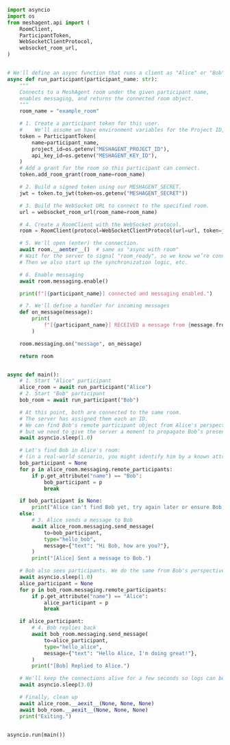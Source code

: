 ```python Python
import asyncio
import os
from meshagent.api import (
    RoomClient,
    ParticipantToken,
    WebSocketClientProtocol,
    websocket_room_url,
)


# We'll define an async function that runs a client as "Alice" or "Bob"
async def run_participant(participant_name: str):
    """
    Connects to a MeshAgent room under the given participant name,
    enables messaging, and returns the connected room object.
    """
    room_name = "example_room"

    # 1. Create a participant token for this user.
    #    We'll assume we have environment variables for the Project ID, Key ID, and Secret.
    token = ParticipantToken(
        name=participant_name,
        project_id=os.getenv("MESHAGENT_PROJECT_ID"),
        api_key_id=os.getenv("MESHAGENT_KEY_ID"),
    )
    # Add a grant for the room so this participant can connect.
    token.add_room_grant(room_name=room_name)

    # 2. Build a signed token using our MESHAGENT_SECRET.
    jwt = token.to_jwt(token=os.getenv("MESHAGENT_SECRET"))

    # 3. Build the WebSocket URL to connect to the specified room.
    url = websocket_room_url(room_name=room_name)

    # 4. Create a RoomClient with the WebSocket protocol.
    room = RoomClient(protocol=WebSocketClientProtocol(url=url, token=jwt))

    # 5. We'll open (enter) the connection.
    await room.__aenter__()  # same as "async with room"
    # Wait for the server to signal "room_ready", so we know we’re connected.
    # Then we also start up the synchronization logic, etc.

    # 6. Enable messaging
    await room.messaging.enable()

    print(f"[{participant_name}] connected and messaging enabled.")

    # 7. We'll define a handler for incoming messages
    def on_message(message):
        print(
            f"[{participant_name}] RECEIVED a message from {message.from_participant_id} with type '{message.type}': {message.message}"
        )

    room.messaging.on("message", on_message)

    return room


async def main():
    # 1. Start "Alice" participant
    alice_room = await run_participant("Alice")
    # 2. Start "Bob" participant
    bob_room = await run_participant("Bob")

    # At this point, both are connected to the same room.
    # The server has assigned them each an ID.
    # We can find Bob's remote participant object from Alice's perspective
    # but we need to give the server a moment to propagate Bob’s presence.
    await asyncio.sleep(1.0)

    # Let's find Bob in Alice's room:
    # (in a real-world scenario, you might identify him by a known attribute or ID)
    bob_participant = None
    for p in alice_room.messaging.remote_participants:
        if p.get_attribute("name") == "Bob":
            bob_participant = p
            break

    if bob_participant is None:
        print("Alice can't find Bob yet, try again later or ensure Bob is discovered.")
    else:
        # 3. Alice sends a message to Bob
        await alice_room.messaging.send_message(
            to=bob_participant,
            type="hello_bob",
            message={"text": "Hi Bob, how are you?"},
        )
        print("[Alice] Sent a message to Bob.")

    # Bob also sees participants. We do the same from Bob's perspective to find Alice.
    await asyncio.sleep(1.0)
    alice_participant = None
    for p in bob_room.messaging.remote_participants:
        if p.get_attribute("name") == "Alice":
            alice_participant = p
            break

    if alice_participant:
        # 4. Bob replies back
        await bob_room.messaging.send_message(
            to=alice_participant,
            type="hello_alice",
            message={"text": "Hello Alice, I'm doing great!"},
        )
        print("[Bob] Replied to Alice.")

    # We'll keep the connections alive for a few seconds so logs can be printed
    await asyncio.sleep(3.0)

    # Finally, clean up
    await alice_room.__aexit__(None, None, None)
    await bob_room.__aexit__(None, None, None)
    print("Exiting.")


asyncio.run(main())

```

